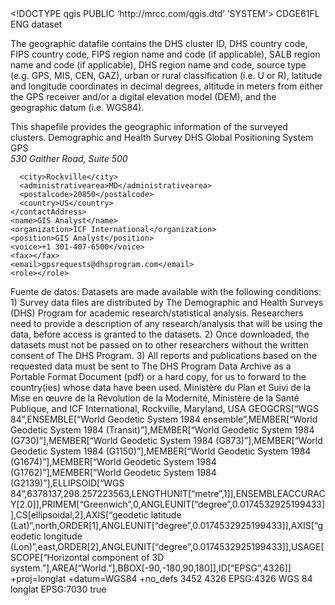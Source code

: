 <!DOCTYPE qgis PUBLIC 'http://mrcc.com/qgis.dtd' 'SYSTEM'>
<qgis version="3.28.11-Firenze">
  <identifier>CDGE61FL</identifier>
  <parentidentifier></parentidentifier>
  <language>ENG</language>
  <type>dataset</type>
  <title>Congo Democratic Republic 2013 DHS</title>
  <abstract>The geographic datafile contains the DHS cluster ID, DHS country code, FIPS country code, FIPS region name and code (if applicable), SALB region name and code (if applicable), DHS region name and code, source type (e.g. GPS, MIS, CEN, GAZ), urban or rural classification (i.e. U or R), latitude and longitude coordinates in decimal degrees, altitude in meters from either the GPS receiver and/or a digital elevation model (DEM), and the geographic datum (i.e. WGS84).

This shapefile provides the geographic information of the surveyed clusters.</abstract>
  <keywords vocabulary="Buscar claves">
    <keyword>Demographic and Health Survey</keyword>
    <keyword>DHS</keyword>
    <keyword>Global Positioning System</keyword>
    <keyword>GPS</keyword>
  </keywords>
  <contact>
    <contactAddress>
      <type></type>
      <address>530 Gaither Road, Suite 500</address>
      <city>Rockville</city>
      <administrativearea>MD</administrativearea>
      <postalcode>20850</postalcode>
      <country>US</country>
    </contactAddress>
    <name>GIS Analyst</name>
    <organization>ICF International</organization>
    <position>GIS Analyst</position>
    <voice>+1 301-407-6500</voice>
    <fax></fax>
    <email>gpsrequests@dhsprogram.com</email>
    <role></role>
  </contact>
  <links/>
  <history>Fuente de datos: </history>
  <fees></fees>
  <constraints type="Limitaciones de uso">Datasets are made available with the following conditions: 1) Survey data files are distributed by The Demographic and Health Surveys (DHS) Program for academic research/statistical analysis. Researchers need to provide a description of any research/analysis that will be using the data, before access is granted to the datasets. 2) Once downloaded, the datasets must not be passed on to other researchers without the written consent of The DHS Program. 3) All reports and publications based on the requested data must be sent to The DHS Program Data Archive as a Portable Format Document (pdf) or a hard copy, for us to forward to the country(ies) whose data have been used.</constraints>
  <rights>Ministère du Plan et Suivi de la Mise en œuvre de la Révolution de la Modernité, Ministère de la Santé Publique, and ICF International, Rockville, Maryland, USA</rights>
  <encoding></encoding>
  <crs>
    <spatialrefsys nativeFormat="Wkt">
      <wkt>GEOGCRS["WGS 84",ENSEMBLE["World Geodetic System 1984 ensemble",MEMBER["World Geodetic System 1984 (Transit)"],MEMBER["World Geodetic System 1984 (G730)"],MEMBER["World Geodetic System 1984 (G873)"],MEMBER["World Geodetic System 1984 (G1150)"],MEMBER["World Geodetic System 1984 (G1674)"],MEMBER["World Geodetic System 1984 (G1762)"],MEMBER["World Geodetic System 1984 (G2139)"],ELLIPSOID["WGS 84",6378137,298.257223563,LENGTHUNIT["metre",1]],ENSEMBLEACCURACY[2.0]],PRIMEM["Greenwich",0,ANGLEUNIT["degree",0.0174532925199433]],CS[ellipsoidal,2],AXIS["geodetic latitude (Lat)",north,ORDER[1],ANGLEUNIT["degree",0.0174532925199433]],AXIS["geodetic longitude (Lon)",east,ORDER[2],ANGLEUNIT["degree",0.0174532925199433]],USAGE[SCOPE["Horizontal component of 3D system."],AREA["World."],BBOX[-90,-180,90,180]],ID["EPSG",4326]]</wkt>
      <proj4>+proj=longlat +datum=WGS84 +no_defs</proj4>
      <srsid>3452</srsid>
      <srid>4326</srid>
      <authid>EPSG:4326</authid>
      <description>WGS 84</description>
      <projectionacronym>longlat</projectionacronym>
      <ellipsoidacronym>EPSG:7030</ellipsoidacronym>
      <geographicflag>true</geographicflag>
    </spatialrefsys>
  </crs>
  <extent>
    <spatial minz="0" minx="0" miny="-12.60714499999999916" crs="EPSG:4326" maxy="4.9578850000000001" maxx="31.1897120000000001" dimensions="2" maxz="0"/>
  </extent>
</qgis>
